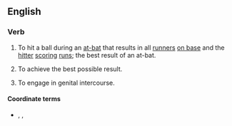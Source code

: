 ==English==

===Verb===
{{head|en|verb|head=[[hit]] a [[home]] [[run]]}}
# {{label|en|baseball}} To hit a ball during an [[at-bat]] that results in all [[runners]] [[on base]] and the [[hitter]] [[scoring]] [[runs]]; the best result of an at-bat.
# {{label|en|figuratively}} To achieve the best possible result.
# To engage in genital intercourse.

====Coordinate terms====
* {{sense|to engage in genital intercourse}} {{l|en|get to first base}}, {{l|en|get to second base}}, {{l|en|get to third base}}